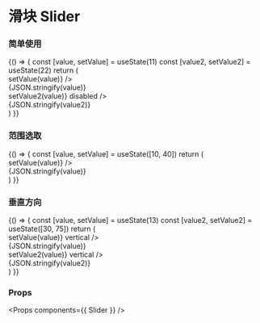 
<Meta title="Slider" component={Slider} />

# 滑块 Slider


### 简单使用

<Preview>
  <Story name="Slider">
    {() => {
      const [value, setValue] = useState(11)
      const [value2, setValue2] = useState(22)
      return (
        <div>
          <div className="u-flex u-flex-row u-items-center">
            <Slider value={value} max={100} min={0} step={1} onChange={(value) => setValue(value)} />
            <div>{JSON.stringify(value)}</div>
          </div>
          <div className="u-flex u-flex-row u-items-center">
            <Slider value={value2} max={100} min={0} step={1} onChange={(value) => setValue2(value)} disabled />
            <div>{JSON.stringify(value2)}</div>
          </div>
        </div>
      )
    }}
  </Story>
</Preview>

### 范围选取

<Preview>
  <Story name="Slider with range">
    {() => {
      const [value, setValue] = useState([10, 40])
      return (
        <div className="u-flex u-flex-row u-items-center">
          <Slider value={value} max={100} min={0} step={0.1} onChange={(value) => setValue(value)} />
          <div>{JSON.stringify(value)}</div>
        </div>
      )
    }}
  </Story>
</Preview>

### 垂直方向

<Preview>
  <Story name="Slider with vertical">
    {() => {
      const [value, setValue] = useState(13)
      const [value2, setValue2] = useState([30, 75])
      return (
        <div className="u-flex u-flex-row u-items-center">
          <div className="u-inline-flex u-flex-col u-items-center u-w-20">
            <Slider value={value} max={100} min={0} step={0.1} onChange={(value) => setValue(value)} vertical />
            <div>{JSON.stringify(value)}</div>
          </div>
          <div className="u-inline-flex u-flex-col u-items-center u-w-20">
            <Slider value={value2} max={100} min={0} step={0.1} onChange={(value) => setValue2(value)} vertical />
            <div>{JSON.stringify(value2)}</div>
          </div>
        </div>
      )
    }}
  </Story>
</Preview>

### Props

<Props components={{ Slider }} />